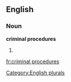 
==English==

===Noun===
'''criminal procedures'''

# {{plural of|[[criminal procedure]]}}

[[Category:English plurals]]

[[fr:criminal procedures]]